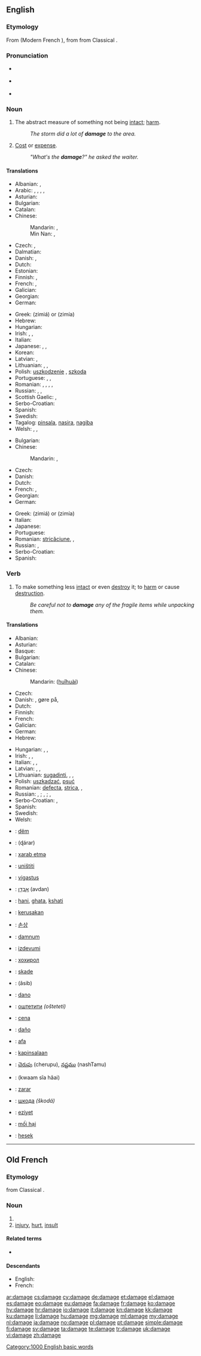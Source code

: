 ==English==

{{wikipedia}}

===Etymology===
From {{etyl|fro}} {{term|damage|lang=fro}} (Modern French {{term|dommage|lang=fr}}), from {{etyl|VL.}} {{recons|damnaticum|lang=VL.}} from  Classical {{etyl|la}} {{term|damnum}}.

===Pronunciation===
* {{a|UK}} {{IPA|/ˈdæmɪdʒ/}}
* {{a|US}} {{IPA|/ˈdæmədʒ/}}
* {{audio|en-us-damage.ogg|Audio (US)}}

===Noun===
{{en-noun}}

# The abstract measure of something not being [[intact]]; [[harm]].
#: ''The storm did a lot of '''damage''' to the area.''
# {{slang}} [[cost|Cost]] or [[expense]].
#: ''"What's the '''damage'''?" he asked the waiter.''

====Translations====
{{trans-top|abstract measure of something not being intact; harm}}
* Albanian: {{t-|sq|dëmtim|m}}, {{t|sq|dëm|m}}
* Arabic: {{t-|ar|عطل|m|tr=3uTl}}, {{t-|ar|ضرر|m|tr=Darar}}, {{t-|ar|أضرار|m|tr='iDraar}}, {{t-|ar|تلف|m|tr=talaf}}, {{t-|ar|خسارة|f|tr=khasaara}}
* Asturian: {{t-|ast|dañu|m}}
* Bulgarian: {{t+|bg|щета|f}}
* Catalan: {{t-|ca|dany|m}}
* Chinese:
*: Mandarin: {{t-|cmn|損害|sc=Hani}}, {{t|cmn|损害|tr=sǔnhài|sc=Hani}}
*: Min Nan: {{t-|nan|損害|tr=sún-hāi|sc=Hans}}, {{t-|nan|敗害|tr=pāi-hāi|sc=Hans}}
* Czech: {{t-|cs|poškození|n}}, {{t+|cs|škoda|f}}
* Dalmatian: {{tø|dlm|damno}}
* Danish: {{t-|da|skade|c}}, {{t-|da|beskadigelse|c}}
* Dutch: {{t+|nl|schade}}
* Estonian: {{t-|et|kahju}}
* Finnish: {{t+|fi|vaurio}}, {{t+|fi|vahinko}}
* French: {{t+|fr|dégât|m}}, {{t+|fr|dommage|m}}
* Galician: {{t-|gl|dano|m}}
* Georgian: {{t-|ka|ზიანი|sc=Geor|tr=ziani}}
* German: {{t+|de|Schaden|m}}
{{trans-mid}}
* Greek: {{t+|el|ζημιά|f}} (zimiá) or {{t+|el|ζημία|f}} (zimía)
* Hebrew: {{t-|he|נזק|m|tr=nezeq}}
* Hungarian: {{t+|hu|kár}}
* Irish: {{t-|ga|damáiste|m}}, {{t-|ga|díobháil|f}}, {{t-|ga|millteanas|m}}
* Italian: {{t+|it|danno|m}}
* Japanese: {{t-|ja|痛手|tr=いたで, itade}}, {{t+|ja|損害|tr=そんがい, songai}}, {{t+|ja|損傷|tr=そんしょう, sonshō}}
* Korean: {{t+|ko|손해|sc=Kore}}
* Latvian: {{t-|lv|bojājums|m}}, {{t-|lv|postījums|m}}
* Lithuanian: {{t-|lt|žala|f}}, {{t+|lt|nuostolis|m}}, {{t-|lt|sugadinimas|m}}
* Polish: [[uszkodzenie]] {{n}}, [[szkoda]] {{f}}
* Portuguese: {{t-|pt|avaria|f}}, {{t+|pt|dano|m}}, {{t+|pt|estrago|m}}
* Romanian: {{t-|ro|avarie}}, {{t-|ro|daună}}, {{t-|ro|pagubă}}, {{t-|ro|avarii|f|p}}, {{t-|ro|daună|f|p}}
* Russian: {{t+|ru|повреждение|n|tr=povreždénije}}, {{t+|ru|ущерб|m|tr=uščérb}}, {{t+|ru|вред|m|tr=vred}}
* Scottish Gaelic: {{t-|gd|coire|f}}, {{t-|gd|milleadh|m}}
* Serbo-Croatian: {{t-|sh|šteta|f|alt=štȅta}}
* Spanish: {{t+|es|daño|m}}
* Swedish: {{t+|sv|skada|c}}
* Tagalog: [[pinsala]], [[nasira]], [[nagiba]]
* Welsh: {{t+|cy|difrod|m}}, {{t-|cy|amhariad|m}}, {{t-|cy|amhariadau|p}}
{{trans-bottom}}

{{trans-top|cost or expense}}
* Bulgarian: {{t+|bg|вреда|f}}
* Chinese:
*: Mandarin: {{t-|cmn|損失|sc=Hani}}, {{t|cmn|损失|tr=sǔnshī|sc=Hani}}
* Czech: {{t+|cs|cena|f}}
* Danish: {{t-|da|skade|c}}
* Dutch: {{t+|nl|schade}}
* French: {{t+|fr|dégât|m}}, {{t+|fr|dommage|m}}
* Georgian: {{t-|ka|ზარალი|sc=Geor|tr=zarali}}
* German: {{t+|de|Schaden|m}}
{{trans-mid}}
* Greek: {{t+|el|ζημιά|f}} (zimiá) or {{t+|el|ζημία|f}} (zimía)
* Italian: {{t+|it|danno|m}}
* Japanese: {{t+|ja|損失|tr=そんしつ, sonshitsu}}
* Portuguese: {{t+|pt|estrago|m}}
* Romanian: [[stricăciune]], {{t-|ro|pagube|f|p}}, {{t-|ro|daune|f|p}}
* Russian: {{t+|ru|ущерб|m|tr=uščérb}}, {{t+|ru|убыток|m|tr=ubýtok}}
* Serbo-Croatian: {{t-|sh|šteta|f|alt=štȅta}}
* Spanish: {{t+|es|daño|m}}
{{trans-bottom}}

===Verb===
{{en-verb|damag|ing}}

# To make something less [[intact]] or even [[destroy]] it; to [[harm]] or cause [[destruction]].
#: ''Be careful not to '''damage''' any of the fragile items while unpacking them.''

====Translations====
{{trans-top|to make something less intact or even destroy it; to harm or cause destruction}}
* Albanian: {{t-|sq|dëmtoj}}
* Asturian: {{t-|ast|dañar}}
* Basque: {{t+|eu|kalte egin}}
* Bulgarian: {{t+|bg|повреждам}}
* Catalan: {{t+|ca|danyar}}
* Chinese:
*: Mandarin: {{zh-ts|毀壞|毁坏}} ([[huǐ]][[huài]])
* Czech: {{t-|cs|poškodit}}
* Danish: {{t-|da|beskadige}}, gøre {{t-|da|skade}} på, {{t-|da|tilføje}} {{t-|da|skade}}
* Dutch: {{t+|nl|beschadigen}}
* Finnish: {{t+|fi|vaurioittaa}}
* French: {{t+|fr|endommager}}
* Galician: {{t-|gl|danar}}
* German: {{t+|de|beschädigen}}
* Hebrew: {{t-|he|הזיק|tr=hizík}}
{{trans-mid}}
* Hungarian: {{t+|hu|megkárosít}}, {{t+|hu|megrongál}}, {{t+|hu|tönkretesz}}
* Irish: {{t-|ga|damáistigh}}, {{t-|ga|déan}} {{t-|ga|damáiste}}, {{t-|ga|déan}} {{t-|ga|díobháil}}
* Italian: {{t+|it|danneggiare}}, {{t+|it|rovinare}}, {{t+|it|macchiare}}
* Latvian: {{t-|lv|sabojāt}}, {{t-|lv|sasist}}, {{t-|lv|sapostīt}}
* Lithuanian: [[sugadinti]], {{t-|lt|padaryti nuostolių}}, {{t-|lt|padaryti žalos}}, {{t-|lt|pakenkti}}
* Polish: [[uszkadzać]], [[psuć]]
* Romanian: [[defecta]], [[strica]], {{t-|ro|deteriora}}, {{t-|ro|avaria}}
* Russian: {{t+|ru|повреждать|tr=povreždát’}} {{impf}}, {{t+|ru|повредить|tr=povredít’}} {{pf.}}; {{t+|ru|портить|tr=pórtit’}} {{impf}}, {{t+|ru|испортить|tr=ispórtit’}} {{pf.}}; {{t-|ru|наносить ущерб|tr=nanosít’ uščérb}} {{impf}}, {{t-|ru|нанести ущерб|tr=nanestí uščérb}} {{pf.}}
* Serbo-Croatian: {{t-|sh|oštetiti}}, {{t-|sh|pokvariti}}
* Spanish: {{t+|es|dañar}}
* Swedish: {{t+|sv|skada}}
* Welsh: {{t-|cy|amharu}}
{{trans-bottom}}

{{checktrans-top}}
* {{ttbc|sq}}: [[dëm]]
* {{ttbc|ar}}: {{Arab|[[ضرر]]}} (ɖárar)
* {{ttbc|az}}: [[xarab etmə]]
* {{ttbc|sh}}: [[uništiti]]
* {{ttbc|et}}: [[vigastus]]
* {{ttbc|he}}: [[אבדן|אָבְדָן]] (avdan)
* {{ttbc|hi}}: [[hani]], [[ghata]], [[kshati]]
* {{ttbc|id}}: [[kerusakan]]
* {{ttbc|ko}}: [[손상]] {{qualifier|sonsang}}
{{trans-mid}}
* {{ttbc|la}}: [[damnum]] {{n}}
* {{ttbc|lv}}: [[izdevumi]]
* {{ttbc|mn}}: [[хохирол]] {{qualifier|hohirol}}
* {{ttbc|no}}: [[skade]]
* {{ttbc|fa}}: {{fa-Arab|[[آسیب]]}} (âsib)
* {{ttbc|pt}}: [[dano]]
* {{ttbc|sh}}: [[оштетити]] ''(ošteteti)''
* {{ttbc|sk}}: [[cena]]
* {{ttbc|es}}: [[daño]]
* {{ttbc|sw}}: [[afa]]
* {{ttbc|tl}}: [[kapinsalaan]]
* {{ttbc|te}}: [[చెరుపు]] (cherupu), [[నష్టము]] (nashTamu)
* {{ttbc|th}}: {{Thai|[[ความเสียหาย]]}} (kwaam sĭa hăai)
* {{ttbc|tr}}: [[zarar]]
* {{ttbc|uk}}: [[шкода]] ''(škodá)''
* {{ttbc|ug}}: [[eziyet]]
* {{ttbc|vi}}: [[mối hại]]
* {{ttbc|yi}}: [[hesek]]
{{trans-bottom}}

[[Category:1000 English basic words]]

----

==Old French==

===Etymology===
{{etyl|VL.|fro}} {{recons|damnaticum|lang=VL.}} from  Classical {{etyl|la|fro}} {{term|damnum}}.

===Noun===
{{fro-noun|m}}

# {{l|en|damage}}
# [[injury]], [[hurt]], [[insult]]

====Related terms====
* {{l|fro|damagier}}

====Descendants====
* English: {{l|en|damage}}
* French: {{l|fr|dommage}}

[[ar:damage]]
[[cs:damage]]
[[cy:damage]]
[[de:damage]]
[[et:damage]]
[[el:damage]]
[[es:damage]]
[[eo:damage]]
[[eu:damage]]
[[fa:damage]]
[[fr:damage]]
[[ko:damage]]
[[hy:damage]]
[[hr:damage]]
[[io:damage]]
[[it:damage]]
[[kn:damage]]
[[kk:damage]]
[[ku:damage]]
[[li:damage]]
[[hu:damage]]
[[mg:damage]]
[[ml:damage]]
[[my:damage]]
[[nl:damage]]
[[ja:damage]]
[[no:damage]]
[[pl:damage]]
[[pt:damage]]
[[simple:damage]]
[[fi:damage]]
[[sv:damage]]
[[ta:damage]]
[[te:damage]]
[[tr:damage]]
[[uk:damage]]
[[vi:damage]]
[[zh:damage]]